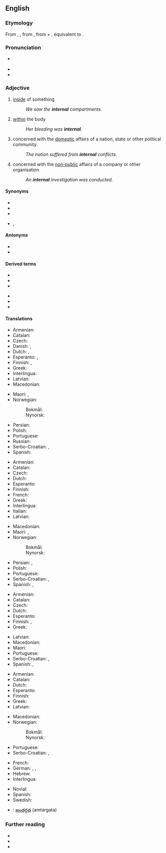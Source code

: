 ==English==

===Etymology===
From {{inh|en|enm|internall}}, {{m|enm|internalle}}, from {{der|en|ML.|internālis||of or pertaining to the inner part}}, from {{der|en|la|internus||internal}} + {{m|la|-ālis}}, equivalent to {{suffix|en|intern|al}}.

===Pronunciation===
* {{a|US}} {{IPA|/ɪnˈtɝnəl/|lang=en}}
* {{audio|en-us-internal.ogg|Audio (US)|lang=en}}
* {{rhymes|ɜː(r)nəl|lang=en}}

===Adjective===
{{en-adj}}

# [[inside]] of something
#: ''We saw the '''internal''' compartments.''
# [[within]] the body
#: ''Her bleeding was '''internal'''.''
# concerned with the [[domestic]] affairs of a nation, state or other political community.
#: ''The nation suffered from '''internal''' conflicts.''
# concerned with the [[non-public]] affairs of a company or other organisation
#: ''An '''internal''' investigation was conducted.''

====Synonyms====
* {{l|en|inner}}
* {{l|en|inly}}
* {{l|en|interior}}
* {{l|en|intern}}, {{l|en|interne}}

====Antonyms====
* {{l|en|external}}
* {{l|en|exterior}}

====Derived terms====
{{der-top}}
* {{l|en|internal link}}
* {{l|en|internalism}}
* {{l|en|internalist}}
{{der-mid}}
* {{l|en|internality}}
* {{l|en|internalize}}
* {{l|en|internally}}
{{der-bottom}}

====Translations====
{{trans-top|inside of something}}
* Armenian: {{t+|hy|ներքին}}
* Catalan: {{t+|ca|intern}}
* Czech: {{t+|cs|vnitřní}}
* Danish: {{t|da|indvendig}}, {{t|da|intern}}
* Dutch: {{t+|nl|intern}}, {{t+|nl|inwendig}}
* Esperanto: {{t+|eo|interna}}, {{t+|eo|ena}}
* Finnish: {{t+|fi|sisäinen}}, {{t+|fi|sisä-}}
* Greek: {{t+|el|εσωτερικός|m}}
* Interlingua: {{t|ia|interne}}
* Latvian: {{t|lv|iekšējs}}
* Macedonian: {{t|mk|внатрешен|m|tr=vnátrešen}}
{{trans-mid}}
* Maori: {{t|mi|a roto}}, {{t|mi|o roto}}
* Norwegian:
*: Bokmål: {{t|nb|intern}}
*: Nynorsk: {{t|nn|intern}}
* Persian: {{t+|fa|درونی|tr=darōni}}
* Polish: {{t+|pl|wewnętrzny}}
* Portuguese: {{t+|pt|interno}}
* Russian: {{t+|ru|вну́тренний}}
* Serbo-Croatian: {{t+|sh|ȉntērnī}}, {{t+|sh|ùnutrašnjī}}
* Spanish: {{t+|es|interno|m}}
{{trans-bottom}}

{{trans-top|within the body}}
* Armenian: {{t+|hy|ներքին}}
* Catalan: {{t+|ca|intern}}
* Czech: {{t+|cs|vnitřní}}
* Dutch: {{t+|nl|inwendig}}
* Esperanto: {{t+|eo|interna}}
* Finnish: {{t+|fi|sisäinen}}
* French: {{t+|fr|interne}}
* Greek: {{t+|el|εσωτερικός|m}}
* Interlingua: {{t|ia|interne}}
* Italian: {{t+|it|interno}}
* Latvian: {{t|lv|iekšējs}}
{{trans-mid}}
* Macedonian: {{t|mk|внатрешен|m|tr=vnátrešen}}
* Maori: {{t|mi|a roto o te tinana}}, {{t|mi|o roto o te tinana}}
* Norwegian:
*: Bokmål: {{t|nb|intern}}
*: Nynorsk: {{t|nn|intern}}
* Persian: {{t+|fa|درونی|tr=darōni}}, {{t+|fa|داخلی|tr=dâxeli}}
* Polish: {{t+|pl|wewnętrzny}}
* Portuguese: {{t+|pt|interno}}
* Serbo-Croatian: {{t+|sh|ȉntērnī}}, {{t+|sh|ùnutārnjī}}
* Spanish: {{t+|es|interno}}, {{t+|es|interno}}
{{trans-bottom}}

{{trans-top|concerned with the domestic affairs of a nation, state etc.}}
* Armenian: {{t+|hy|ներքին}}
* Catalan: {{t+|ca|intern}}
* Czech: {{t+|cs|domácí}}
* Dutch: {{t+|nl|binnenlands}}
* Esperanto: {{t+|eo|interna}}
* Finnish: {{t+|fi|sisäinen}}, {{t+|fi|sisä-}}
* Greek: {{t+|el|εσωτερικός|m}}
{{trans-mid}}
* Latvian: {{t|lv|iekšējs}}
* Macedonian: {{t|mk|внатрешен|m|tr=vnátrešen}}
* Maori: {{t|mi|taiwhenua}}
* Portuguese: {{t+|pt|interno}}
* Serbo-Croatian: {{t+|sh|ȉntērnī}}, {{t+|sh|ùnutrašnjī}}
* Spanish: {{t+|es|interior}}, {{t+|es|interno}}
{{trans-bottom}}

{{trans-top|concerned with the non-public affairs of a company or other organisation}}
* Armenian: {{t+|hy|ներքին}}
* Catalan: {{t+|ca|intern}}
* Dutch: {{t+|nl|intern}}
* Esperanto: {{t+|eo|interna}}
* Finnish: {{t+|fi|sisäinen}}
* Greek: {{t+|el|εσωτερικός|m}}
* Latvian: {{t|lv|iekšējs}}
{{trans-mid}}
* Macedonian: {{t|mk|интерен|m|tr=ínteren}}
* Norwegian:
*: Bokmål: {{t|nb|intern}}
*: Nynorsk: {{t|nn|intern}}
* Portuguese: {{t+|pt|interno}}
* Serbo-Croatian: {{t+|sh|ȉntērnī}}, {{t+|sh|ùnutrašnjī}}
{{trans-bottom}}

{{checktrans-top}}
* French: {{t+check|fr|interne}}
* German: {{t+check|de|intern}}, {{t+check|de|innerlich}}, {{t+check|de|inländisch}}
* Hebrew: {{t-check|he|פנימי}}
* Interlingua: {{t-check|ia|interne}}
{{trans-mid}}
* Novial: {{t-check|nov|interni}}
* Spanish: {{t+check|es|interno}}
* Swedish: {{t+check|sv|intern}}
* {{ttbc|te}}: [[అంతర్గత]] (amtargata)
{{trans-bottom}}

===Further reading===
* {{R:Webster 1913}}
* {{R:Century 1911}}
* {{R:OneLook}}